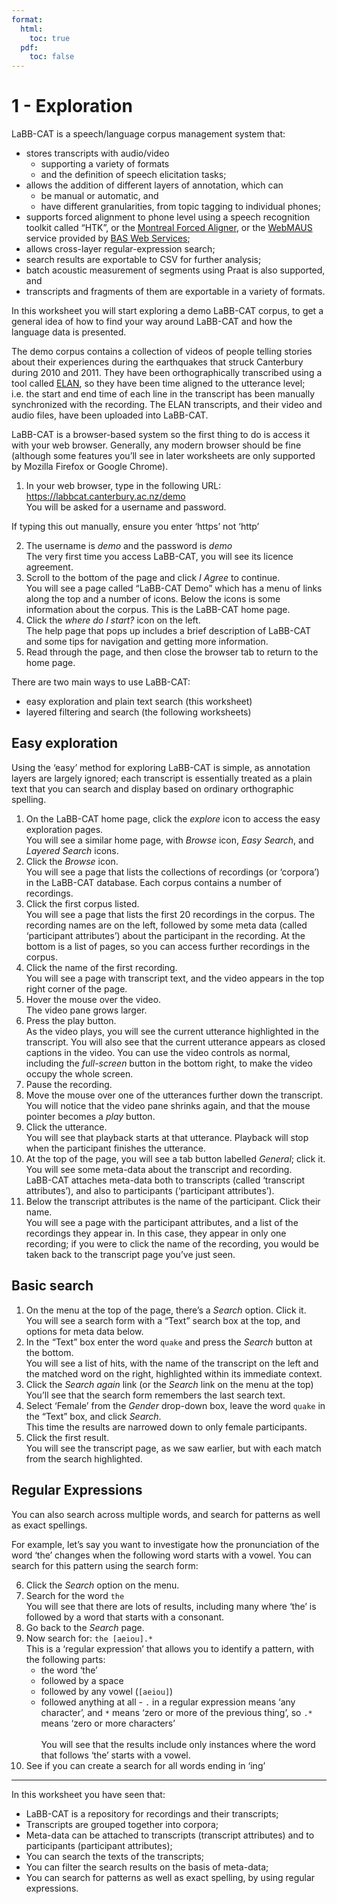 ```yaml
---
format:
  html:
    toc: true
  pdf: 
    toc: false
---
```

# 1 - Exploration

LaBB-CAT is a speech/language corpus management system that:

-   stores transcripts with audio/video
    -   supporting a variety of formats
    -   and the definition of speech elicitation tasks;
-   allows the addition of different layers of annotation, which can
    -   be manual or automatic, and
    -   have different granularities, from topic tagging to individual
        phones;
-   supports forced alignment to phone level using a speech recognition
    toolkit called "HTK", or the [Montreal Forced
    Aligner](https://montreal-forced-aligner.readthedocs.io/), or the
    [WebMAUS](https://clarin.phonetik.uni-muenchen.de/BASWebServices/interface/WebMAUSBasic)
    service provided by [BAS Web
    Services](https://clarin.phonetik.uni-muenchen.de/BASWebServices/);
-   allows cross-layer regular-expression search;
-   search results are exportable to CSV for further analysis;
-   batch acoustic measurement of segments using Praat is also
    supported, and
-   transcripts and fragments of them are exportable in a variety of
    formats.

In this worksheet you will start exploring a demo LaBB-CAT corpus, to
get a general idea of how to find your way around LaBB-CAT and how the
language data is presented.

The demo corpus contains a collection of videos of people telling
stories about their experiences during the earthquakes that struck
Canterbury during 2010 and 2011. They have been orthographically
transcribed using a tool called [ELAN](https://archive.mpi.nl/tla/elan),
so they have been time aligned to the utterance level; i.e. the start
and end time of each line in the transcript has been manually
synchronized with the recording. The ELAN transcripts, and their video
and audio files, have been uploaded into LaBB-CAT.

LaBB-CAT is a browser-based system so the first thing to do is access it
with your web browser. Generally, any modern browser should be fine
(although some features you'll see in later worksheets are only
supported by Mozilla Firefox or Google Chrome).

1.  In your web browser, type in the following URL:\
    [https://labbcat.canterbury.ac.nz/demo](https://labbcat.canterbury.ac.nz/demo/)\
    You will be asked for a username and password.

:::{.callout-important}
If typing this out manually, ensure you enter 'https' not 'http'
:::

2.  The username is *demo* and the password is *demo*\
    The very first time you access LaBB-CAT, you will see its licence
    agreement.
3.  Scroll to the bottom of the page and click *I Agree* to continue.\
    You will see a page called "LaBB-CAT Demo" which has a menu of links
    along the top and a number of icons. Below the icons is some
    information about the corpus. This is the LaBB-CAT home page.
4.  Click the *where do I start?* icon on the left.\
    The help page that pops up includes a brief description of LaBB-CAT
    and some tips for navigation and getting more information.
5.  Read through the page, and then close the browser tab to return to
    the home page.

There are two main ways to use LaBB-CAT:

-   easy exploration and plain text search (this worksheet)
-   layered filtering and search (the following worksheets)

## Easy exploration

Using the 'easy' method for exploring LaBB-CAT is simple, as
annotation layers are largely ignored; each transcript is essentially
treated as a plain text that you can search and display based on
ordinary orthographic spelling.

1.  On the LaBB-CAT home page, click the *explore* icon to access the
    easy exploration pages.\
    You will see a similar home page, with *Browse* icon, *Easy Search*,
    and *Layered Search* icons.
2.  Click the *Browse* icon.\
    You will see a page that lists the collections of recordings (or
    'corpora') in the LaBB-CAT database. Each corpus contains a number
    of recordings.
3.  Click the first corpus listed.\
    You will see a page that lists the first 20 recordings in the
    corpus. The recording names are on the left, followed by some meta
    data (called 'participant attributes') about the participant in the
    recording. At the bottom is a list of pages, so you can access
    further recordings in the corpus.
4.  Click the name of the first recording.\
    You will see a page with transcript text, and the video appears in
    the top right corner of the page.
5.  Hover the mouse over the video.\
    The video pane grows larger.
6.  Press the play button.\
    As the video plays, you will see the current utterance highlighted
    in the transcript. You will also see that the current utterance
    appears as closed captions in the video. You can use the video
    controls as normal, including the *full-screen* button in the bottom
    right, to make the video occupy the whole screen.
7.  Pause the recording.
8.  Move the mouse over one of the utterances further down the
    transcript.\
    You will notice that the video pane shrinks again, and that the
    mouse pointer becomes a *play* button.
9.  Click the utterance.\
    You will see that playback starts at that utterance. Playback will
    stop when the participant finishes the utterance.
10. At the top of the page, you will see a tab button labelled
    *General*; click it.\
    You will see some meta-data about the transcript and recording.\
    LaBB-CAT attaches meta-data both to transcripts (called 'transcript
    attributes'), and also to participants ('participant attributes').
11. Below the transcript attributes is the name of the participant.
    Click their name.\
    You will see a page with the participant attributes, and a list of
    the recordings they appear in. In this case, they appear in only one
    recording; if you were to click the name of the recording, you would
    be taken back to the transcript page you've just seen.

## Basic search

1.  On the menu at the top of the page, there's a *Search* option.
    Click it.\
    You will see a search form with a "Text" search box at the top, and
    options for meta data below.
2.  In the "Text" box enter the word `quake` and press the *Search*
    button at the bottom.\
    You will see a list of hits, with the name of the transcript on the
    left and the matched word on the right, highlighted within its
    immediate context.
3.  Click the *Search again* link (or the *Search* link on the menu at
    the top)\
    You'll see that the search form remembers the last search text.
4.  Select 'Female' from the *Gender* drop-down box, leave the word
    `quake` in the "Text" box, and click *Search*.\
    This time the results are narrowed down to only female participants.
5.  Click the first result.\
    You will see the transcript page, as we saw earlier, but with each
    match from the search highlighted.

## Regular Expressions

You can also search across multiple words, and search for patterns
as well as exact spellings.

For example, let's say you want to investigate how the
pronunciation of the word 'the' changes when the following word
starts with a vowel. You can search for this pattern using the
search form:

6.  Click the *Search* option on the menu.
7.  Search for the word `the`\
    You will see that there are lots of results, including many where
    'the' is followed by a word that starts with a consonant.
8.  Go back to the *Search* page.
9.  Now search for: `the [aeiou].*`\
    This is a 'regular expression' that allows you to identify a
    pattern, with the following parts:
    -   the word 'the'
    -   followed by a space
    -   followed by any vowel (`[aeiou]`)
    -   followed anything at all - `.` in a regular expression means
        'any character', and `*` means 'zero or more of the previous
        thing', so `.*` means 'zero or more characters'\
        \
        You will see that the results include only instances where the
        word that follows 'the' starts with a vowel.
10. See if you can create a search for all words ending in 'ing'

---

In this worksheet you have seen that:

-   LaBB-CAT is a repository for recordings and their transcripts;
-   Transcripts are grouped together into corpora;
-   Meta-data can be attached to transcripts (transcript attributes) and
    to participants (participant attributes);
-   You can search the texts of the transcripts;
-   You can filter the search results on the basis of meta-data;
-   You can search for patterns as well as exact spelling, by using
    regular expressions.